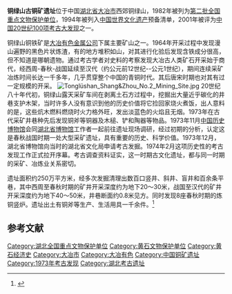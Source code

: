 {{coord|30|04|52|N|114|56|07|E|display=title|scale:100000}}
{{文物保护单位
| 级别 = 全国
| 名称 = 铜绿山古铜矿遗址
| 图片 = Partial_Restoration_of_Spring_and_Autumn_Period_mining_sites_in_Tonglü_Mountain.jpg
|说明 = 铜绿山春秋时期采矿遗址的部分复原
| 所在 = [[湖北省|湖北省]][[大冶市|大冶市]]
| 分类 = 古遗址
| 时代 = 周—汉
| 编号 = 2-51
| 登录 = 1982年
}}
'''铜绿山古铜矿遗址'''位于中国[[湖北省|湖北省]][[大冶市|大冶市]]西郊铜绿山，1982年被列为[[第二批全国重点文物保护单位|第二批全国重点文物保护单位]]，1994年被列入[[中国世界遗产|中国世界文化遗产]]预备清单，2001年被评为[[中国20世纪100项考古大发现|中国20世纪100项考古大发现]]之一。

铜绿山铜铁矿是[[大冶有色金属公司|大冶有色金属公司]]下属主要矿山之一。1964年开采过程中发现漫山遍野的黑色片状炼渣，有的地方堆积如山，对其进行化验后发现含铁成分很高，但不知道是哪朝遗物。通过考古学者对史料的考察发现大冶古人类矿石开采始于商代，经西周-春秋-战国延续至汉代（约公元前12世纪--公元1世纪），期间连续采矿冶炼时间长达一千多年，几乎贯穿整个中国的青铜时代。其后唐宋时期也对其有过一定规模的开采。
[[File:Tonglüshan_Shang&Zhou_No.2_Mining_Site.jpg|left]]
20世纪八十年代初，铜绿山露天采矿车间在剥离土石方过程中，挖掘出大量近乎碳化的井巷支护木架，当时许多人没有意识到他的历史价值将它捡回家烧火煮饭，出人意料的是，这些炕木燃料燃烧时火力格外旺，发出淡蓝色的火焰且无烟。1973年在古代采矿井巷种先后发现铜斧等铜器及木槌、铲和陶器等物品。1973年11月[[中国历史博物馆|中国历史博物馆]]会同[[湖北省博物馆|湖北省博物馆]]工作者一起前往遗址现场调研，经过初期的分析，认定这是春秋战国时期一处大型采矿遗址，具有重要的历史、科学价值。1973年12月，湖北省博物馆向当时的湖北省文化局申请考古发掘。1974年2月这项历史性的考古发现工作正式拉开序幕。考古调查资料证实，这一时期古文化遗址，都与同一时期的采矿、冶炼业关系密切。

遗址面积约250万平方米，经多次发掘清理出数百口竖井、斜井、盲井和百余条平巷，其中西周至春秋时期的矿井开采深度约为地下20～30米，战国至汉代的矿井开采深度约为地下40～50米，井巷断面约0.8米见方。同时发现8座春秋时期的炼铜竖炉。遗址出土有铜斧等生产、生活用具一千余件。<ref>{{Cite book |title=全国重点文物保护单位·第一至第五批·第Ⅱ卷 |publisher=文物出版社 |year=2004 |isbn=7-5010-1525-2 |pages=527 }}</ref>

==参考文献==
{{reflist}}
{{湖北全国重点文物保护单位}}
{{中国古代矿冶遗址}}
{{中华人民共和国国家考古遗址公园}}

{{DEFAULTSORT:T}}
[[Category:湖北全国重点文物保护单位|Category:湖北全国重点文物保护单位]]
[[Category:黄石文物保护单位|Category:黄石文物保护单位]]
[[Category:黄石经济史|Category:黄石经济史]]
[[Category:大冶市|Category:大冶市]]
[[Category:大冶有色|Category:大冶有色]]
[[Category:中国铜矿遗址|Category:中国铜矿遗址]]
[[Category:1973年考古发现|Category:1973年考古发现]]
[[Category:湖北考古遗址|Category:湖北考古遗址]]